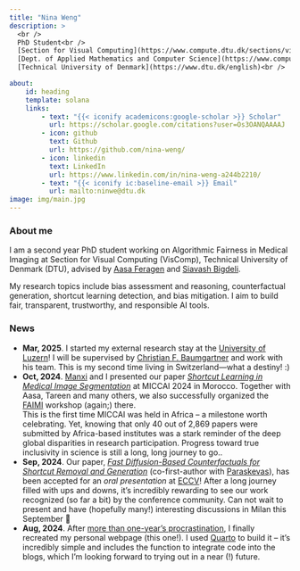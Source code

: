 ```yaml
---
title: "Nina Weng"
description: >
  <br />
  PhD Student<br />
  [Section for Visual Computing](https://www.compute.dtu.dk/sections/viscom)<br />
  [Dept. of Applied Mathematics and Computer Science](https://www.compute.dtu.dk/)<br />
  [Technical University of Denmark](https://www.dtu.dk/english)<br />

about:
    id: heading
    template: solana
    links:
        - text: "{{< iconify academicons:google-scholar >}} Scholar"
          url: https://scholar.google.com/citations?user=Os3OANQAAAAJ
        - icon: github
          text: Github
          url: https://github.com/nina-weng/
        - icon: linkedin
          text: LinkedIn
          url: https://www.linkedin.com/in/nina-weng-a244b2210/
        - text: "{{< iconify ic:baseline-email >}} Email"
          url: mailto:ninwe@dtu.dk
image: img/main.jpg
---
```

:::{#heading}
:::

### About me
I am a second year PhD student working on Algorithmic Fairness in Medical Imaging at Section for Visual Computing (VisComp), Technical University of Denmark (DTU), advised by [Aasa Feragen](https://www2.compute.dtu.dk/~afhar/) and [Siavash Bigdeli](https://people.compute.dtu.dk/sarbi/). 

My research topics include bias assessment and reasoning, counterfactual generation, shortcut learning detection, and bias mitigation. I aim to build fair, transparent, trustworthy, and responsible AI tools. 

### News
- **Mar, 2025**. I started my external research stay at the [University of Luzern](https://www.unilu.ch/en/)! I will be supervised by [Christian F. Baumgartner](https://baumgach.github.io/) and work with his team. This is my second time living in Switzerland—what a destiny! :)
- **Oct, 2024**. [Manxi](https://scholar.google.com/citations?user=RApnUsEAAAAJ&hl=da) and I presented our paper [*Shortcut Learning in Medical Image Segmentation*](https://link.springer.com/chapter/10.1007/978-3-031-72111-3_59) at MICCAI 2024 in Morocco. Together with Aasa, Tareen and many others, we also successfully organized the [FAIMI](https://faimi-workshop.github.io/2024-miccai/) workshop (again;) there. <br /> 
This is the first time MICCAI was held in Africa -- a milestone worth celebrating. Yet, knowing that only 40 out of 2,869 papers were submitted by Africa-based institutes was a stark reminder of the deep global disparities in research participation. Progress toward true inclusivity in science is still a long, long journey to go..
- **Sep, 2024**. Our paper, [*Fast Diffusion-Based Counterfactuals for Shortcut Removal and Generation*](https://fastdime.compute.dtu.dk/) (co-first-author with [Paraskevas](https://scholar.google.com/citations?user=LVACmX4AAAAJ&hl=en)), has been accepted for an *oral presentation* at [ECCV](https://eccv.ecva.net/)! After a long journey filled with ups and downs, it’s incredibly rewarding to see our work recognized (so far a bit) by the conference community. Can not wait to present and have (hopefully many!) interesting discussions in Milan this September 🍕
- **Aug, 2024**. After [more than one-year's procrastination](./img/news/pw_pro.png), I finally recreated my personal webpage (this one!). I used [Quarto](https://quarto.org/) to build it -- it's incredibly simple and includes the function to integrate code into the blogs, which I’m looking forward to trying out in a near (!) future.





